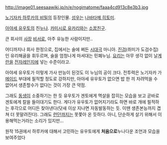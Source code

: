 http://image01.seesaawiki.jp/n/e/nogimatome/faaa4cd913c8e3b3.jpg

[[노기자카 하루카의 비밀]]의 등장인물. [[성우]]는 [[나바타메 히토미]].

[[아야세 유우토]]의 친[[누나]]. [[카미시로 유카리]]와는 [[소꿉친구]].

큰 회사의 [[사장]] [[비서]]로, 아주 유능한 사람이지만..

어디까지나 회사 한정으로, 집에서는 술에 쩌든 [[시대극]] 마니아. [[진검]](취미가 도검수집)인 유리해골을 휘두르며, 술을 엄청나게 마셔대는 민폐누님. [[요리]]는 아무 생각 없이 날[[계란]]을 [[전자레인지]]에 넣는 수준이라고.

아야세 유우토가 이렇게 가사 만능이 된것도 이 누님의 공이 크다. 전투력은 노기자카 가 [[메이드]] 부대에 필적할 정도로 강하지만, 아야세 유우토가 없으면 밥 한 끼 차려먹을 수 없어서 생존할수가 없다는 것이 가장 큰 약점.

그래도 [[동생]]이 소중하기는 한 듯 유우토가 겐토에게 멱살을 잡히는 모습을 보고 곧바로 겐토에게 칼을 들이대기도 한다. 게다가 유우토가 없어지기라도 하면 바로 개에 필적하는 후각으로 어디든 찾아낸다(닷새 이상 지나면 자동발동하는 듯. 이땐 생존본능까지 겹쳐 더 못말려진다). 그래도 [[런던]]까지는 못쫓아 온 듯하다. 아니, 단순하게 살기 위해서 이용해먹는거라는 소리가 있지만...

원작 15권에서 하루카에 대해서 고민하는 유우토에게 '''처음으로'''누나다운 조언과 모습을 보여주었다
